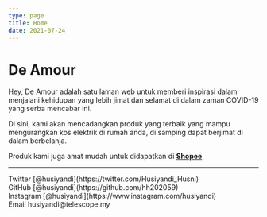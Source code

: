 ```yaml
---
type: page
title: Home
date: 2021-07-24
---
```


# De Amour

Hey, De Amour adalah satu laman web untuk memberi inspirasi dalam menjalani kehidupan yang lebih jimat dan selamat di dalam zaman COVID-19 yang serba mencabar ini.

Di sini, kami akan mencadangkan produk yang terbaik yang mampu mengurangkan kos elektrik di rumah anda, di samping dapat berjimat di dalam berbelanja.

Produk kami juga amat mudah untuk didapatkan di [**Shopee**](https://shopee.com.my/)

---

<div>
  Twitter [@husiyandi](https://twitter.com/Husiyandi_Husni)
  <br />
  GitHub [@husiyandi](https://github.com/hh202059)
  <br />
  Instagram [@husiyandi](https://www.instagram.com/husiyandi)
  <br />
  Email husiyandi@telescope.my
</div>
